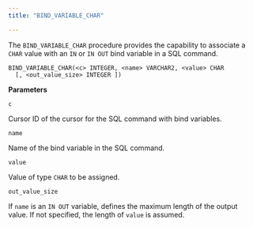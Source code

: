 ```yaml
---
title: "BIND_VARIABLE_CHAR"

---
```


The `BIND_VARIABLE_CHAR` procedure provides the capability to associate a `CHAR` value with an `IN` or `IN OUT` bind variable in a SQL command.

```text
BIND_VARIABLE_CHAR(<c> INTEGER, <name> VARCHAR2, <value> CHAR
  [, <out_value_size> INTEGER ])
```

**Parameters**

`c`

 Cursor ID of the cursor for the SQL command with bind variables.

`name`

 Name of the bind variable in the SQL command.

`value`

 Value of type `CHAR` to be assigned.

`out_value_size`

 If `name` is an `IN OUT` variable, defines the maximum length of the output value. If not specified, the length of `value` is assumed.
